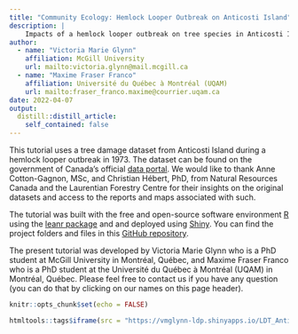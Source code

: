 ```yaml
---
title: "Community Ecology: Hemlock Looper Outbreak on Anticosti Island"
description: |
    Impacts of a hemlock looper outbreak on tree species in Anticosti Island, 1973.
author:
  - name: "Victoria Marie Glynn"
    affiliation: McGill University
    url: mailto:victoria.glynn@mail.mcgill.ca
  - name: "Maxime Fraser Franco"
    affiliation: Université du Québec à Montréal (UQAM) 
    url: mailto:fraser_franco.maxime@courrier.uqam.ca
date: 2022-04-07
output:
  distill::distill_article:
    self_contained: false
---
```


This tutorial uses a tree damage dataset from Anticosti Island during a hemlock looper outbreak in 1973. The dataset can be found on the government of Canada's official [data portal](https://open.canada.ca/data/en/dataset/9dda09b0-649f-4002-b207-7b204eb81cbb). We would like to thank Anne Cotton-Gagnon, MSc, and Christian Hébert, PhD, from Natural Resources Canada and the Laurentian Forestry Centre for their insights on the original datasets and access to the reports and maps associated with such.

The tutorial was built with the free and open-source software environment [R](https://www.r-project.org/) using the [leanr package](https://rstudio.github.io/learnr/) and and deployed using [Shiny](https://shiny.rstudio.com/). You can find the project folders and files in this [GitHub repository](https://github.com/Living-Data-Tutorials/Anticosti-Historical-Data).


The present tutorial was developed by Victoria Marie Glynn who is a PhD student at McGill University in Montréal, Québec, and Maxime Fraser Franco who is a PhD student at the Université du Québec à Montréal (UQAM) in Montréal, Québec. Please feel free to contact us if you have any question (you can do that by clicking on our names on this page header).


```r
knitr::opts_chunk$set(echo = FALSE)
```

```r
htmltools::tags$iframe(src = "https://vmglynn-ldp.shinyapps.io/LDT_Anticosti_Tutorial/", height = "1200px", width = "100%", `data-external` = "1")
```
